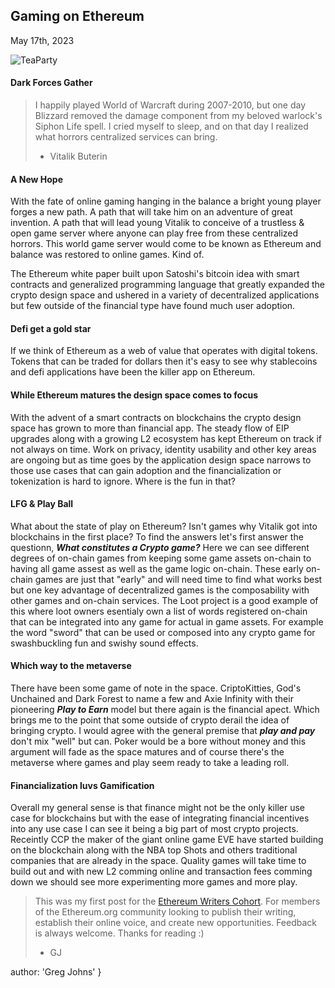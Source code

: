 
## Gaming on Ethereum
<time>May 17th, 2023</time>

 ![TeaParty](../../pacman.png)

#### Dark Forces Gather
> I happily played World of Warcraft during 2007-2010, but one day Blizzard removed the damage component from my beloved warlock's Siphon Life spell. I cried myself to sleep, and on that day I realized what horrors centralized services can bring.
> - Vitalik Buterin

#### A New Hope
With the fate of online gaming hanging in the balance a bright young player forges a new path. A path that will take him on an adventure of great invention. A path that will lead young Vitalik to conceive of a trustless & open game server where anyone can play free from these centralized horrors. This world game server would come to be known as Ethereum and balance was restored to online games. Kind of.

The Ethereum white paper built upon Satoshi's bitcoin idea with smart contracts and generalized programming language that greatly expanded the crypto design space and ushered in a variety of decentralized applications but few outside of the financial type have found much user adoption.

#### Defi get a gold star
If we think of Ethereum as a web of value that operates with digital tokens. Tokens that can be traded for dollars then it's easy to see why stablecoins and defi applications have been the killer app on Ethereum.

#### While Ethereum matures the design space comes to focus
With the advent of a smart contracts on blockchains the crypto design space has grown to more than financial app. The steady flow of EIP upgrades along with a growing L2 ecosystem has kept Ethereum on track if not always on time. Work on privacy, identity usability and other key areas are ongoing but as time goes by the application design space narrows to those use cases that can gain adoption and the financialization or tokenization is hard to ignore. Where is the fun in that?

#### LFG & Play Ball
What about the state of play on Ethereum? Isn't games why Vitalik got into blockchains in the first place? To find the answers let's first answer the questionn, ***What constitutes a Crypto game?*** Here we can see different degrees of on-chain games from keeping some game assets on-chain to having all game assest as well as the game logic on-chain. These early on-chain games are just that "early" and will need time to find what works best but one key advantage of decentralized games is the composability with other games and on-chain services. The Loot project is a good example of this where loot owners esentialy own a list of words registered on-chain that can be integrated into any game for actual in game assets. For example the word "sword" that can be used or composed into any crypto game for swashbuckling fun and swishy sound effects.

#### Which way to the metaverse
There have been some game of note in the space. CriptoKitties, God's Unchained and Dark Forest to name a few and Axie Infinity with their pioneering ***Play to Earn*** model but there again is the financial apect. Which brings me to the point that some outside of crypto derail the idea of bringing crypto. I would agree with the general premise that ***play and pay*** don't mix "well" but can. Poker would be a bore without money and this argument will fade as the space matures and of course there's the metaverse where games and play seem ready to take a leading roll.

#### Financialization luvs Gamification
Overall my general sense is that finance might not be the only killer use case for blockchains but with the ease of integrating financial incentives into any use case I can see it being a big part of most crypto projects. Receintly CCP the maker of the giant online game EVE have started building on the blockchain along with the NBA top Shots and others traditional companies that are already in the space. Quality games will take time to build out and with new L2 comming online and transaction fees comming down we should see more experimenting more games and more play.

> This was my first post for the [Ethereum Writers Cohort](https://ethereumwriterscohort.carrd.co/). For members of the Ethereum.org community looking to publish their writing, establish their online voice, and create new opportunities. Feedback is always welcome. Thanks for reading :)
> - GJ

  author: 'Greg Johns'
}

